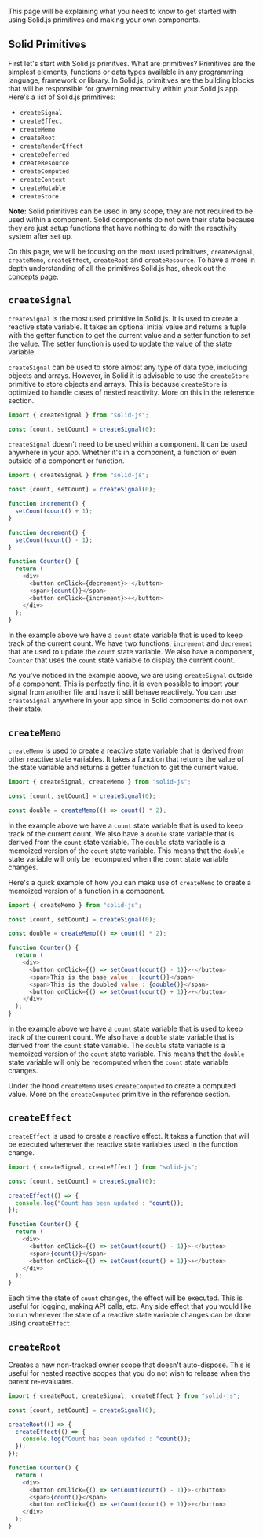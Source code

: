 <Title>Solid Primitives and Components</Title>

This page will be explaining what you need to know to get started with using Solid.js primitives and making your own components. 

## Solid Primitives

First let's start with Solid.js primitves. What are primitives? Primitives are the simplest elements, functions or data types available in any programming language, framework or library. In Solid.js, primitives are the building blocks that will be responsible for governing reactivity within your Solid.js app. Here's a list of Solid.js primitives:

* `createSignal`
* `createEffect`
* `createMemo`
* `createRoot`
* `createRenderEffect`
* `createDeferred`
* `createResource`
* `createComputed`
* `createContext`
* `createMutable`
* `createStore`

**Note:** Solid primitives can be used in any scope, they are not required to be used within a component. Solid components do not own their state because they are just setup functions that have nothing to do with the reactivity system after set up.

On this page, we will be focusing on the most used primitives, `createSignal`, `createMemo`, `createEffect`, `createRoot` and `createResource`. To have a more in depth understanding of all the primitives Solid.js has, check out the [concepts page](/references/concepts).

## `createSignal`

`createSignal` is the most used primitive in Solid.js. It is used to create a reactive state variable. It takes an optional initial value and returns a tuple with the getter function to get the current value and a setter function to set the value. The setter function is used to update the value of the state variable. 

`createSignal` can be used to store almost any type of data type, including objects and arrays. However, in Solid it is advisable to use the `createStore` primitive to store objects and arrays. This is because `createStore` is optimized to handle cases of nested reactivity. More on this in the reference section.

```js
import { createSignal } from "solid-js";

const [count, setCount] = createSignal(0);
```

`createSignal` doesn't need to be used within a component. It can be used anywhere in your app. Whether it's in a component, a function or even outside of a component or function. 

```js
import { createSignal } from "solid-js";

const [count, setCount] = createSignal(0);

function increment() {
  setCount(count() + 1);
}

function decrement() {
  setCount(count() - 1);
}

function Counter() {
  return (
    <div>
      <button onClick={decrement}>-</button>
      <span>{count()}</span>
      <button onClick={increment}>+</button>
    </div>
  );
}
```

In the example above we have a `count` state variable that is used to keep track of the current count. We have two functions, `increment` and `decrement` that are used to update the `count` state variable. We also have a component, `Counter` that uses the `count` state variable to display the current count.

As you've noticed in the example above, we are using `createSignal` outside of a component. This is perfectly fine, it is even possible to import your signal from another file and have it still behave reactively. You can use `createSignal` anywhere in your app since in Solid components do not own their state.

## `createMemo`

`createMemo` is used to create a reactive state variable that is derived from other reactive state variables. It takes a function that returns the value of the state variable and returns a getter function to get the current value. 

```js
import { createSignal, createMemo } from "solid-js";

const [count, setCount] = createSignal(0);

const double = createMemo(() => count() * 2);
```

In the example above we have a `count` state variable that is used to keep track of the current count. We also have a `double` state variable that is derived from the `count` state variable. The `double` state variable is a memoized version of the `count` state variable. This means that the `double` state variable will only be recomputed when the `count` state variable changes.

Here's a quick example of how you can make use of `createMemo` to create a memoized version of a function in a component.

```js
import { createMemo } from "solid-js";

const [count, setCount] = createSignal(0);

const double = createMemo(() => count() * 2);

function Counter() {
  return (
    <div>
      <button onClick={() => setCount(count() - 1)}>-</button>
      <span>This is the base value : {count()}</span>
      <span>This is the doubled value : {double()}</span>
      <button onClick={() => setCount(count() + 1)}>+</button>
    </div>
  );
}
```

In the example above we have a `count` state variable that is used to keep track of the current count. We also have a `double` state variable that is derived from the `count` state variable. The `double` state variable is a memoized version of the `count` state variable. This means that the `double` state variable will only be recomputed when the `count` state variable changes.

Under the hood `createMemo` uses `createComputed` to create a computed value. More on the `createComputed` primitive in the reference section.

## `createEffect`

`createEffect` is used to create a reactive effect. It takes a function that will be executed whenever the reactive state variables used in the function change. 

```js
import { createSignal, createEffect } from "solid-js";

const [count, setCount] = createSignal(0);

createEffect(() => {
  console.log("Count has been updated : "count());
});

function Counter() {
  return (
    <div>
      <button onClick={() => setCount(count() - 1)}>-</button>
      <span>{count()}</span>
      <button onClick={() => setCount(count() + 1)}>+</button>
    </div>
  );
}
```

Each time the state of `count` changes, the effect will be executed. This is useful for logging, making API calls, etc. Any side effect that you would like to run whenever the state of a reactive state variable changes can be done using `createEffect`.

## `createRoot`

Creates a new non-tracked owner scope that doesn't auto-dispose. This is useful for nested reactive scopes that you do not wish to release when the parent re-evaluates.

```js
import { createRoot, createSignal, createEffect } from "solid-js";

const [count, setCount] = createSignal(0);

createRoot(() => {
  createEffect(() => {
    console.log("Count has been updated : "count());
  });
});

function Counter() {
  return (
    <div>
      <button onClick={() => setCount(count() - 1)}>-</button>
      <span>{count()}</span>
      <button onClick={() => setCount(count() + 1)}>+</button>
    </div>
  );
}
```